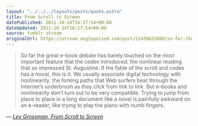 ```yaml
---
layout: "../../../layouts/posts/quote.astro"
title: From Scroll to Screen
datePublished: 2011-10-14T16:17:54+00:00
dateUpdated: 2011-10-14T16:17:54+00:00
source: tumblr stream
originalUrl: https://stream.anglepoised.com/post/11438621600/so-far-the-great-e-book-debate-has-barely-touched
---
```


> So far the great e-book debate has barely touched on the most important feature that the codex introduced: the nonlinear reading that so impressed St. Augustine. If the fable of the scroll and codex has a moral, this is it. We usually associate digital technology with nonlinearity, the forking paths that Web surfers beat through the Internet’s underbrush as they click from link to link. But e-books and nonlinearity don’t turn out to be very compatible. Trying to jump from place to place in a long document like a novel is painfully awkward on an e-reader, like trying to play the piano with numb fingers.

— <cite>[Lev Grossman, _From Scroll to Screen_](https://www.nytimes.com/2011/09/04/books/review/the-mechanic-muse-from-scroll-to-screen.html?_r=3)</cite>
